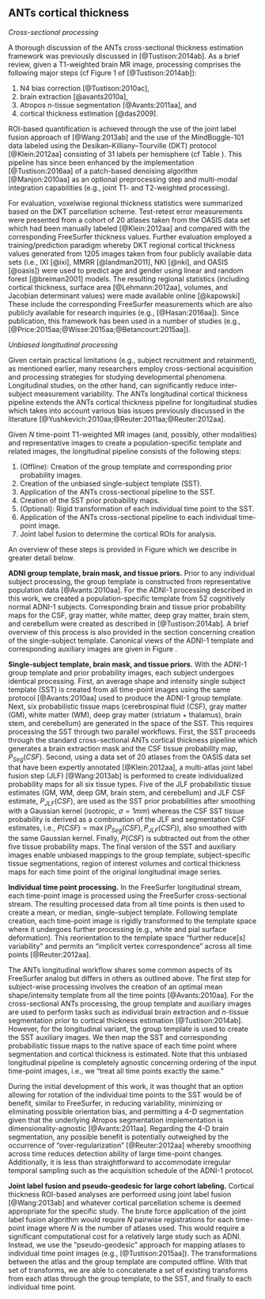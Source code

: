 
## ANTs cortical thickness


_Cross-sectional processing_

A thorough discussion of the ANTs cross-sectional thickness estimation framework
was previously discussed in [@Tustison:2014ab].  As a brief review, given a T1-weighted brain MR image,
processing comprises the following  major steps (cf Figure 1 of [@Tustison:2014ab]):

1. N4 bias correction [@Tustison:2010ac],
2. brain extraction [@avants2010a],
3. Atropos $n$-tissue segmentation [@Avants:2011aa], and
4. cortical thickness estimation [@das2009].

ROI-based quantification is achieved through the use of the joint label fusion
approach of [@Wang:2013ab] and the use of the MindBoggle-101 data labeled using
the Desikan–Killiany–Tourville (DKT) protocol [@Klein:2012aa] consisting of 31
labels per hemisphere (cf Table \ref{table:dkt_labels}).
This pipeline has since been enhanced by the implementation [@Tustison:2016aa] of a patch-based
denoising algorithm [@Manjon:2010aa] as an optional preprocessing step and multi-modal
integration capabilities (e.g., joint T1- and T2-weighted processing).  

\input{dktRegions.tex}

For evaluation, voxelwise regional thickness statistics were summarized based on the DKT
parcellation scheme.  Test-retest error measurements were presented
from a cohort of 20 atlases taken from the OASIS data set which had been manually
labeled [@Klein:2012aa] and compared with the
corresponding FreeSurfer thickness values.    Further evaluation employed a training/prediction
paradigm whereby DKT regional cortical thickness values generated from 1205
images taken from four publicly available data sets (i.e., IXI [@ixi], MMRR [@landman2011],
NKI [@nki], and OASIS [@oasis]) were used to predict age and gender using linear and
random forest [@breiman2001] models.
The resulting regional statistics (including cortical thickness, surface area [@Lehmann:2012aa],
volumes, and Jacobian determinant values) were made available online [@kapowski]  These include the
corresponding FreeSurfer measurements which are also publicly available for research
inquiries (e.g., [@Hasan:2016aa]).
Since publication, this framework has been used in a number of studies
(e.g., [@Price:2015aa;@Wisse:2015aa;@Betancourt:2015aa]).


_Unbiased longitudinal processing_

\begin{figure}
\centering
\includegraphics[width=\textwidth]{../Figures/longitudinalPipeline.png}
\caption{Diagrammatic illustration of the ANTs longitudinal cortical thickness pipeline
for a single subject with $N$ time points.  From the $N$ original T1-weighted
images (left column, yellow panel) and the group template and priors (bottom row,
green panel), the single-single subject template (SST) and auxiliary prior images
are created (center, blue panel).  These subject-specific template and other
auxiliary images are used to generate the individual time-point cortical
thickness maps, in the individual time point's native space (denoted as
``Longitudinal-native'' in the text).  Optionally, one can
rigidly transform the time-point images prior to segmentation and cortical thickness
estimation (right column, red panel).  This alternative processing scheme is referred
to as ``Longitudinal-SST''.  For regional thickness values, regional labels
can be propagated to each image using a given atlas set and cortical parcellation
scheme.}
\label{fig:pipeline}
\end{figure}

Given certain practical limitations (e.g., subject recruitment and retainment),
as mentioned earlier, many researchers employ cross-sectional acquisition and
processing strategies for studying developmental phenomena.  Longitudinal
studies, on the other hand, can significantly reduce inter-subject measurement variability.
The ANTs longitudinal cortical thickness pipeline extends the ANTs cortical
thickness pipeline for longitudinal studies which takes into account various
bias issues previously discussed in the literature
[@Yushkevich:2010aa;@Reuter:2011aa;@Reuter:2012aa].

Given $N$ time-point T1-weighted MR images (and, possibly, other modalities)
and representative images to create a population-specific template and
related images, the longitudinal pipeline consists of the following steps:

1. (Offline):  Creation of the group template and corresponding prior probability images.
1. Creation of the unbiased single-subject template (SST).
2. Application of the ANTs cross-sectional pipeline to the SST.
3. Creation of the SST prior probability maps.
4. (Optional):  Rigid transformation of each individual time point to the SST.
5. Application of the ANTs cross-sectional pipeline to each individual time-point image.
6. Joint label fusion to determine the cortical ROIs for analysis.

An overview of these steps is provided in Figure \ref{fig:pipeline} which we describe
in greater detail below.  

<!--
One of the most significant findings presented below
is that the common step of transforming each individual
time point to the SST is suboptimal in that the corresponding interpolation
effects decrease the quality of cortical thickness measurements over
processing in native space.  
-->

\begin{figure}
\centering
\includegraphics[width=\textwidth]{../Figures/adniTemplate2.png}
\caption{Top row:  Canonical views of the template created from 52 cognitively normal subjects
of the ADNI-1 database.  The prior probability mask for the whole brain (middle row)
and the six tissue priors (bottom row) are used to ``seed'' each single-subject template for creation of
a probabilistic brain mask and probabilistic tissues priors during longitudinal
processing.}
\label{fig:template}
\end{figure}

__ADNI group template, brain mask, and tissue priors.__  Prior to any individual subject processing, the group
template is constructed from representative population data [@Avants:2010aa].  For the ADNI-1 processing
described in this work, we created a population-specific template from 52 cognitively normal ADNI-1
subjects.  Corresponding brain and tissue prior probability maps for the CSF, gray matter,
white matter,  deep gray matter, brain stem, and cerebellum were created as described
in [@Tustison:2014ab].  A brief overview of this process is also provided in the  section
concerning creation of the single-subject template.
Canonical views of the ADNI-1 template and corresponding auxiliary images are given
in Figure \ref{fig:template}.



__Single-subject template, brain mask, and tissue priors.__
With the ADNI-1 group template and prior probability images,
each subject undergoes identical processing.  First, an average shape and intensity single
subject template (SST) is created from all time-point images  using the
same protocol [@Avants:2010aa] used to produce the ADNI-1 group template.
Next, six probabilistic tissue maps (cerebrospinal
fluid (CSF), gray matter (GM), white matter (WM), deep gray matter (striatum + thalamus),
brain stem, and cerebellum) are generated in the space of the SST.  This requires processing
the SST through two parallel workflows.  First,
the SST proceeds through the standard cross-sectional ANTs cortical thickness pipeline which generates
a brain extraction mask and the CSF tissue probability map, $P_{Seg}(CSF)$.  Second, using
a data set of 20 atlases from the OASIS data set that have been expertly annotated
[@Klein:2012aa], a multi-atlas joint label fusion step (JLF) [@Wang:2013ab] is performed
to create individualized probability
maps for all six tissue types.  Five of the JLF probabilistic tissue
estimates (GM, WM, deep GM, brain stem, and cerebellum) and JLF CSF estimate,
$P_{JLF}(CSF)$,
are used as the SST prior probabilities after smoothing with a Gaussian kernel
(isotropic, $\sigma = 1 mm$) whereas the CSF SST tissue probability
is derived as a combination of the JLF and segmentation CSF estimates, i.e.,
$P(CSF) = \max\left( P_{Seg}(CSF), P_{JLF}(CSF) \right)$, also smoothed
with the same Gaussian kernel.  Finally, $P(CSF)$ is subtracted out from the other
five tissue probability maps.  The final version of the SST and auxiliary images enable
unbiased mappings to the group template, subject-specific tissue segmentations, region of interest volumes and
cortical thickness maps for each time point of the original longitudinal image series.

__Individual time point processing.__ In the FreeSurfer longitudinal stream, each time-point image is processed using
the FreeSurfer cross-sectional stream.  The resulting processed data from all time points
is then used to create a mean, or median, single-subject template.  Following
template creation, each time-point image is rigidly transformed to the template space where
it undergoes further processing (e.g., white and pial surface deformation).  This
reorientation to the template space "further reduce[s] variability" and permits an
"implicit vertex correspondence" across all time points [@Reuter:2012aa].

The ANTs longitudinal workflow shares some common aspects of its FreeSurfer
analog but differs in others as outlined above.  The first step for subject-wise
processing involves the creation of an optimal mean shape/intensity template
from all the time points [@Avants:2010aa].  For the cross-sectional ANTs processing,
the group template and auxiliary images are used to perform tasks such as individual
brain extraction and $n$-tissue segmentation prior to cortical thickness estimation [@Tustison:2014ab].
However, for the longitudinal variant, the group template is used to create the
SST auxiliary images.  We then map the SST and corresponding probabilistic tissue maps
to the native space of each time point where segmentation and cortical thickness is
estimated.  Note that this unbiased longitudinal pipeline is completely agnostic concerning ordering of
the input time-point images, i.e., we "treat all time points exactly the same."

During the initial development of this work, it was thought that an option allowing
for rotation of the
individual time points to the SST would be of benefit, similar to FreeSurfer, in reducing variability,
minimizing or eliminating possible orientation bias, and permitting a 4-D
segmentation given that the underlying Atropos segmentation implementation is dimensionality-agnostic
[@Avants:2011aa].  Regarding the 4-D brain segmentation, any possible benefit is potentially
outweighed by the occurrence of "over-regularization" [@Reuter:2012aa] whereby
smoothing across time reduces detection ability of large time-point changes.
Additionally, it is less than straightforward to accommodate irregular temporal sampling
such as the acquisition schedule of the ADNI-1 protocol.  

<!--

However, during the course of this work we discovered that reorienting each time point image to the SST has
significant detrimental measurement effects in which interpolation bias induces
artificial anatomical changes and these changes correlate significantly with specific
regions.  Since we are measuring the thickness of the highly convoluted cortex
involving measurements on the order of $2-8 mm$ from images with $\sim 1 mm^3$
voxels, these artificial changes significantly effect clinically related
criteria of measurement quality such as confidence intervals and predictability.
This is discussed further in the following sections.

-->

__Joint label fusion and pseudo-geodesic for large cohort labeling.__  Cortical
thickness ROI-based analyses are performed using joint label fusion [@Wang:2013ab]
and whatever cortical parcellation scheme is deemed appropriate for the specific
study.  The brute force application of the joint label fusion algorithm would
require $N$ pairwise registrations for each time-point image where $N$ is the
number of atlases used.  This would require a significant computational cost for
a relatively large study such as ADNI.  Instead, we use the "pseudo-geodesic" approach
for mapping atlases to individual time point images (e.g., [@Tustison:2015aa]).  The transformations between
the atlas and the group template are computed offline.  With that set of transforms,
we are able to concatenate a set of existing transforms from each atlas through
the group template, to the SST, and finally to each individual time point.
